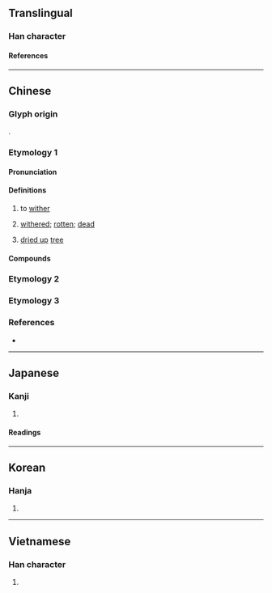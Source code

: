{{character info}}
==Translingual==

===Han character===
{{Han char|rn=75|rad=木|as=10|sn=14|four=40927|canj=DYRB|ids=⿰木高}}

====References====
{{Han ref|kx=0545.170|dkj=15300|dj=0933.080|hdz=21267.080|uh=69C1}}

----

==Chinese==
{{zh-forms|alt=槀,藁,𩫓}}

===Glyph origin===
{{Han etym}}
{{Han compound|木|高|ls=psc|c1=s|c2=p}}.

===Etymology 1===

====Pronunciation====
{{zh-pron
|m=gǎo
|c=gou2
|mc=y
|oc=y
|ma=
|cat=v,a,n
}}

====Definitions====
{{zh-hanzi}}

# {{zh-o}} to [[wither]]
# {{zh-o}} {{lb|zh|of a tree or wood}} [[withered]]; [[rotten]]; [[dead]]
# {{zh-o}} [[dried up]] [[tree]]

====Compounds====
{{zh-der|形容枯槁|槁骨腐肉|振槁|枯槁|槁骨|槁街|槁項黃馘|槁木死灰|禾槁|灰心槁形|槁木|死灰槁木|藉槁|面如槁木}}

===Etymology 2===
{{zh-see|犒|o|to [[reward]] with [[food]] and [[drink]]; to [[feast]]}}

===Etymology 3===
{{zh-see|篙|o|[[pole]] used for [[punt]]ing [[boat]]s}}

===References===
* {{R:yue:Hanzi}}

----

==Japanese==

===Kanji===
{{ja-kanji|grade=|rs=木10}}

# {{rfdef|ja|sort=木10}}

====Readings====
{{ja-readings
|goon=こう<かう
|kanon=こう<かう
|kun=か-れる
}}

----

==Korean==

===Hanja===
{{ko-hanja|고}}

# {{rfdef|ko|sort=木10}}

----

==Vietnamese==

===Han character===
{{vi-readings|rs=木10|reading=cau}}

# {{rfdef|vi|sort=木10}}
